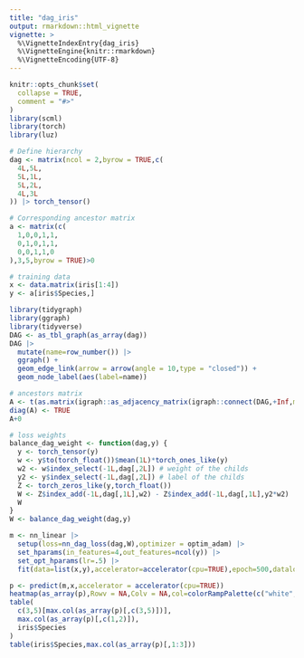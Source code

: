 ```yaml
---
title: "dag_iris"
output: rmarkdown::html_vignette
vignette: >
  %\VignetteIndexEntry{dag_iris}
  %\VignetteEngine{knitr::rmarkdown}
  %\VignetteEncoding{UTF-8}
---
```


```r
knitr::opts_chunk$set(
  collapse = TRUE,
  comment = "#>"
)
library(scml)
library(torch)
library(luz)
```


```r
# Define hierarchy
dag <- matrix(ncol = 2,byrow = TRUE,c(
  4L,5L,
  5L,1L,
  5L,2L,
  4L,3L
)) |> torch_tensor()

# Corresponding ancestor matrix
a <- matrix(c(
  1,0,0,1,1,
  0,1,0,1,1,
  0,0,1,1,0
),3,5,byrow = TRUE)>0

# training data
x <- data.matrix(iris[1:4])
y <- a[iris$Species,]
```


```r
library(tidygraph)
library(ggraph)
library(tidyverse)
DAG <- as_tbl_graph(as_array(dag))
DAG |>
  mutate(name=row_number()) |>
  ggraph() +
  geom_edge_link(arrow = arrow(angle = 10,type = "closed")) +
  geom_node_label(aes(label=name))

# ancestors matrix
A <- t(as.matrix(igraph::as_adjacency_matrix(igraph::connect(DAG,+Inf,mode = "out"))))>0
diag(A) <- TRUE
A+0
```


```r
# loss weights
balance_dag_weight <- function(dag,y) {
  y <- torch_tensor(y)
  w <- y$to(torch_float())$mean(1L)*torch_ones_like(y)
  w2 <- w$index_select(-1L,dag[,2L]) # weight of the childs
  y2 <- y$index_select(-1L,dag[,2L]) # label of the childs
  Z <- torch_zeros_like(y,torch_float())
  W <- Z$index_add(-1L,dag[,1L],w2) - Z$index_add(-1L,dag[,1L],y2*w2)
  W
}
W <- balance_dag_weight(dag,y)
```


```r
m <- nn_linear |>
  setup(loss=nn_dag_loss(dag,W),optimizer = optim_adam) |>
  set_hparams(in_features=4,out_features=ncol(y)) |>
  set_opt_hparams(lr=.5) |>
  fit(data=list(x,y),accelerator=accelerator(cpu=TRUE),epoch=500,dataloader_options=list(batch_size=200,drop_last=FALSE))
```


```r
p <- predict(m,x,accelerator = accelerator(cpu=TRUE))
heatmap(as_array(p),Rowv = NA,Colv = NA,col=colorRampPalette(c("white","black"))(11))
table(
  c(3,5)[max.col(as_array(p)[,c(3,5)])],
  max.col(as_array(p)[,c(1,2)]),
  iris$Species
)
table(iris$Species,max.col(as_array(p)[,1:3]))
```




